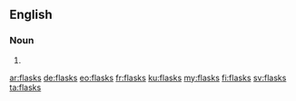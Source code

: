 {{also|fläsks}}
==English==

===Noun===
{{head|en|noun plural form}}

# {{plural of|flask|lang=en}}

[[ar:flasks]]
[[de:flasks]]
[[eo:flasks]]
[[fr:flasks]]
[[ku:flasks]]
[[my:flasks]]
[[fi:flasks]]
[[sv:flasks]]
[[ta:flasks]]